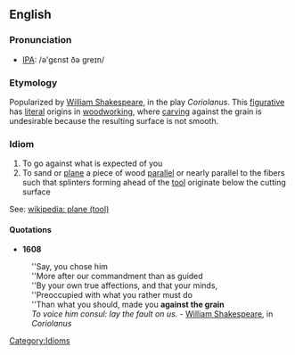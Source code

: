 ==English==

===Pronunciation===
* [[IPA]]: /ə'gεnst ðə greɪn/

===Etymology===
Popularized by [[wikipedia:William Shakespeare|William Shakespeare]], in the play ''Coriolanus''.  This [[figurative]] has [[literal]] origins in [[woodworking]], where [[carving]] against the grain is undesirable because the resulting surface is not smooth.

===Idiom===
# To go against what is expected of you
# To sand or [[plane]] a piece of wood [[parallel]] or nearly parallel to the fibers such that splinters forming ahead of the [[tool]] originate below the cutting surface

See: [[wikipedia: plane (tool)]]

====Quotations====
* '''1608'''<br>
: ''Say, you chose him<br>
: ''More after our commandment than as guided<br>
: ''By your own true affections, and that your minds,<br>
: ''Preoccupied with what you rather must do<br>
: ''Than what you should, made you '''against the grain'''<br>
: ''To voice him consul: lay the fault on us.'' - [[wikipedia:William Shakespeare|William Shakespeare]], in ''Coriolanus''

[[Category:Idioms]]